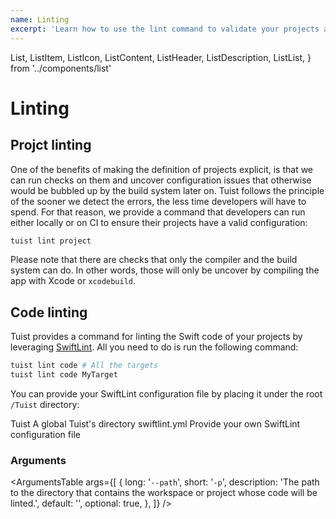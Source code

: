 ```yaml
---
name: Linting
excerpt: 'Learn how to use the lint command to validate your projects and catch errors before building them with Xcode and enforce Swift style and conventions using SwiftLint.'
---
```


  List,
  ListItem,
  ListIcon,
  ListContent,
  ListHeader,
  ListDescription,
  ListList,
} from '../components/list'

# Linting

## Projct linting

One of the benefits of making the definition of projects explicit,
is that we can run checks on them and uncover configuration issues that otherwise would be bubbled up by the build system later on.
Tuist follows the principle of the sooner we detect the errors,
the less time developers will have to spend.
For that reason,
we provide a command that developers can run either locally or on CI to ensure their projects have a valid configuration:

```bash
tuist lint project
```

Please note that there are checks that only the compiler and the build system can do.
In other words,
those will only be uncover by compiling the app with Xcode or `xcodebuild`.

## Code linting

Tuist provides a command for linting the Swift code of your projects by leveraging [SwiftLint](https://github.com/realm/SwiftLint). All you need to do is run the following command:

```bash
tuist lint code # All the targets
tuist lint code MyTarget
```

You can provide your SwiftLint configuration file by placing it under the root `/Tuist` directory:

<List>
  <ListItem>
    <ListIcon name="folder" />
    <ListContent>
      <ListHeader folder>Tuist</ListHeader>
      <ListDescription>A global Tuist's directory</ListDescription>
      <ListList>
        <ListItem>
          <ListIcon name="code" />
          <ListContent>
            <ListHeader>swiftlint.yml</ListHeader>
            <ListDescription>
              Provide your own SwiftLint configuration file
            </ListDescription>
          </ListContent>
        </ListItem>
      </ListList>
    </ListContent>
  </ListItem>
</List>

### Arguments

<ArgumentsTable
  args={[
    {
      long: '`--path`',
      short: '`-p`',
      description:
        'The path to the directory that contains the workspace or project whose code will be linted.',
      default: '',
      optional: true,
    },
  ]}
/>
